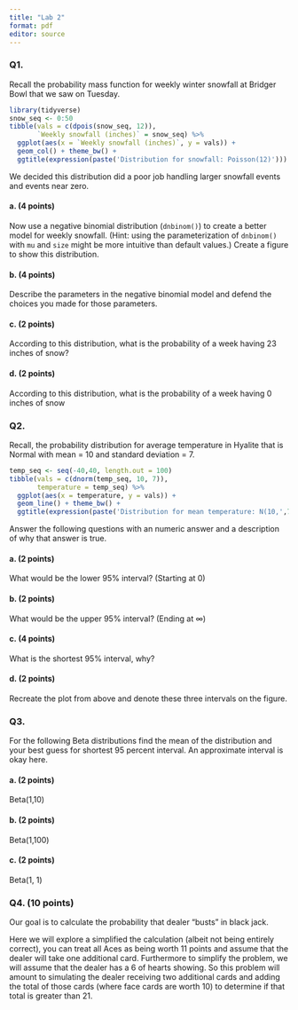 ```yaml
---
title: "Lab 2"
format: pdf
editor: source
---
```


### Q1. 
Recall the probability mass function for weekly winter snowfall at Bridger Bowl that we saw on Tuesday.

```r
library(tidyverse)
snow_seq <- 0:50
tibble(vals = c(dpois(snow_seq, 12)),
       `Weekly snowfall (inches)` = snow_seq) %>%
  ggplot(aes(x = `Weekly snowfall (inches)`, y = vals)) +
  geom_col() + theme_bw() +
  ggtitle(expression(paste('Distribution for snowfall: Poisson(12)')))
```

We decided this distribution did a poor job handling larger snowfall events and events near zero.

#### a. (4 points)
Now use a negative binomial distribution (`dnbinom()`) to create a better model for weekly snowfall. (Hint: using the parameterization of `dnbinom()` with `mu` and `size` might be more intuitive than default values.) Create a figure to show this distribution.


#### b. (4 points)

Describe the parameters in the negative binomial model and defend the choices you made for those parameters.



#### c. (2 points)

According to this distribution, what is the probability of a week having 23 inches of snow?


#### d. (2 points)

According to this distribution, what is the probability of a week having 0 inches of snow


### Q2.
Recall, the probability distribution for average temperature in Hyalite that is Normal with mean = 10 and standard deviation = 7.

```r
temp_seq <- seq(-40,40, length.out = 100)
tibble(vals = c(dnorm(temp_seq, 10, 7)),
       temperature = temp_seq) %>%
  ggplot(aes(x = temperature, y = vals)) +
  geom_line() + theme_bw() +
  ggtitle(expression(paste('Distribution for mean temperature: N(10,',7^2,')')))
```

Answer the following questions with an numeric answer and a description of why that answer is true.


#### a. (2 points)

What would be the lower 95% interval? (Starting at 0)


#### b. (2 points)

What would be the upper 95% interval? (Ending at $\infty$)


#### c. (4 points)

What is the shortest 95% interval, why?


#### d. (2 points)

Recreate the plot from above and denote these three intervals on the figure.



### Q3.

For the following Beta distributions find the mean of the distribution and your best guess for shortest 95 percent interval. An approximate interval is okay here.


#### a. (2 points)

Beta(1,10)



#### b. (2 points)

Beta(1,100)



#### c. (2 points)

Beta(1, 1)



### Q4. (10 points)

Our goal is to calculate the probability that dealer "busts" in black jack. 

Here we will explore a simplified the calculation (albeit not being entirely correct), you can treat all Aces as being worth 11 points and assume that the dealer will take one additional card. Furthermore to simplify the problem, we will assume that the dealer has a 6 of hearts showing. So this problem will amount to simulating the dealer receiving two additional cards and adding the total of those cards (where face cards are worth 10) to determine if that total is greater than 21.



